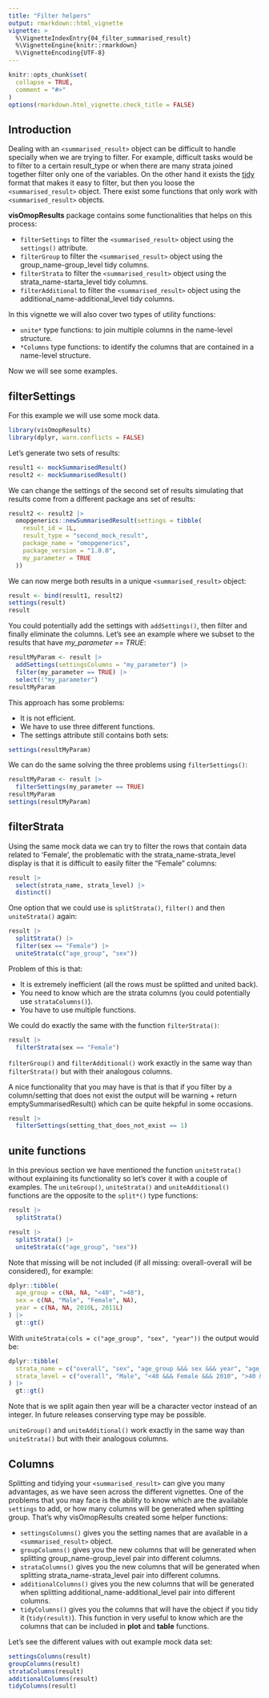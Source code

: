 ```yaml
---
title: "Filter helpers"
output: rmarkdown::html_vignette
vignette: >
  %\VignetteIndexEntry{04_filter_summarised_result}
  %\VignetteEngine{knitr::rmarkdown}
  %\VignetteEncoding{UTF-8}
---
```


```r
knitr::opts_chunk$set(
  collapse = TRUE,
  comment = "#>"
)
options(rmarkdown.html_vignette.check_title = FALSE)
```

## Introduction

Dealing with an `<summarised_result>` object can be difficult to handle specially when we are trying to filter. For example, difficult tasks would be to filter to a certain result_type or when there are many strata joined together filter only one of the variables. On the other hand it exists the [tidy](https://darwin-eu.github.io/visOmopResults/articles/tidy.html) format that makes it easy to filter, but then you loose the `<summarised_result>` object. There exist some functions that only work with `<summarised_result>` objects.

**visOmopResults** package contains some functionalities that helps on this process:

- `filterSettings` to filter the `<summarised_result>` object using the `settings()` attribute.
- `filterGroup` to filter the `<summarised_result>` object using the group_name-group_level tidy columns.
- `filterStrata` to filter the `<summarised_result>` object using the strata_name-starta_level tidy columns.
- `filterAdditional` to filter the `<summarised_result>` object using the additional_name-additional_level tidy columns.

In this vignette we will also cover two types of utility functions:

- `unite*` type functions: to join multiple columns in the name-level structure.
- `*Columns` type functions: to identify the columns that are contained in a name-level structure.

Now we will see some examples.

## filterSettings

For this example we will use some mock data.

```r
library(visOmopResults)
library(dplyr, warn.conflicts = FALSE)
```

Let's generate two sets of results:
```r
result1 <- mockSummarisedResult()
result2 <- mockSummarisedResult()
```

We can change the settings of the second set of results simulating that results come from a different package ans set of results:
```r
result2 <- result2 |>
  omopgenerics::newSummarisedResult(settings = tibble(
    result_id = 1L,
    result_type = "second_mock_result",
    package_name = "omopgenerics",
    package_version = "1.0.0",
    my_parameter = TRUE
  ))
```

We can now merge both results in a unique `<summarised_result>` object:
```r
result <- bind(result1, result2)
settings(result)
result
```

You could potentially add the settings with `addSettings()`, then filter and finally eliminate the columns. Let's see an example where we subset to the results that have *my_parameter == TRUE*:

```r
resultMyParam <- result |>
  addSettings(settingsColumns = "my_parameter") |>
  filter(my_parameter == TRUE) |>
  select(!"my_parameter")
resultMyParam
```

This approach has some problems:

- It is not efficient.
- We have to use three different functions.
- The settings attribute still contains both sets:

```r
settings(resultMyParam)
```

We can do the same solving the three problems using `filterSettings()`:

```r
resultMyParam <- result |>
  filterSettings(my_parameter == TRUE)
resultMyParam
settings(resultMyParam)
```

## filterStrata

Using the same mock data we can try to filter the rows that contain data related to 'Female', the problematic with the strata_name-strata_level display is that it is difficult to easily filter the "Female" columns:

```r
result |>
  select(strata_name, strata_level) |>
  distinct()
```

One option that we could use is `splitStrata()`, `filter()` and then `uniteStrata()` again:

```r
result |>
  splitStrata() |>
  filter(sex == "Female") |>
  uniteStrata(c("age_group", "sex"))
```

Problem of this is that:

- It is extremely inefficient (all the rows must be splitted and united back).
- You need to know which are the strata columns (you could potentially use `strataColumns()`).
- You have to use multiple functions.

We could do exactly the same with the function `filterStrata()`:

```r
result |>
  filterStrata(sex == "Female")
```

`filterGroup()` and `filterAdditional()` work exactly in the same way than `filterStrata()` but with their analogous columns.

A nice functionality that you may have is that is that if you filter by a column/setting that does not exist the output will be warning + return emptySummarisedResult() which can be quite hekpful in some occasions.

```r
result |>
  filterSettings(setting_that_does_not_exist == 1)
```

## unite functions

In this previous section we have mentioned the function `uniteStrata()` without explaining its functionality so let's cover it with a couple of examples. The `uniteGroup()`, `uniteStrata()` and `uniteAdditional()` functions are the opposite to the `split*()` type functions:

```r
result |>
  splitStrata()
```

```r
result |>
  splitStrata() |>
  uniteStrata(c("age_group", "sex"))
```

Note that missing will be not included (if all missing: overall-overall will be considered), for example:
```r
dplyr::tibble(
  age_group = c(NA, NA, "<40", ">40"),
  sex = c(NA, "Male", "Female", NA),
  year = c(NA, NA, 2010L, 2011L)
) |> 
  gt::gt()
```

With `uniteStrata(cols = c("age_group", "sex", "year"))` the output would be:
```r
dplyr::tibble(
  strata_name = c("overall", "sex", "age_group &&& sex &&& year", "age_group &&& year"),
  strata_level = c("overall", "Male", "<40 &&& Female &&& 2010", ">40 &&& 2011")
) |> 
  gt::gt()
```

Note that is we split again then year will be a character vector instead of an integer. In future releases conserving type may be possible.

`uniteGroup()` and `uniteAdditional()` work exactly in the same way than `uniteStrata()` but with their analogous columns.

## Columns

Splitting and tidying your `<summarised_result>` can give you many advantages, as we have seen across the different vignettes. One of the problems that you may face is the ability to know which are the available `settings` to add, or how many columns will be generated when splitting group. That's why visOmopResults created some helper functions:

- `settingsColumns()` gives you the setting names that are available in a `<summarised_result>` object.
- `groupColumns()` gives you the new columns that will be generated when splitting group_name-group_level pair into different columns.
- `strataColumns()` gives you the new columns that will be generated when splitting strata_name-strata_level pair into different columns.
- `additionalColumns()` gives you the new columns that will be generated when splitting additional_name-additional_level pair into different columns.
- `tidyColumns()` gives you the columns that will have the object if you tidy it (`tidy(result)`). This function in very useful to know which are the columns that can be included in **plot** and **table** functions.

Let's see the different values with out example mock data set:

```r
settingsColumns(result)
groupColumns(result)
strataColumns(result)
additionalColumns(result)
tidyColumns(result)
```
